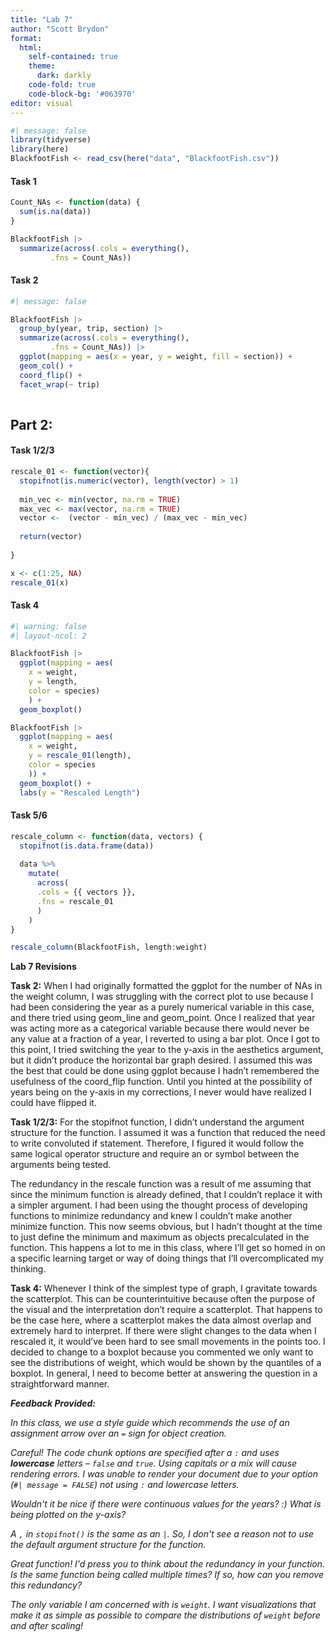 ```yaml
---
title: "Lab 7"
author: "Scott Brydon"
format: 
  html: 
    self-contained: true
    theme:
      dark: darkly
    code-fold: true
    code-block-bg: '#063970'
editor: visual
---
```


```r
#| message: false
library(tidyverse)
library(here)
BlackfootFish <- read_csv(here("data", "BlackfootFish.csv"))
```

#### Task 1

```r
Count_NAs <- function(data) {
  sum(is.na(data))
}

BlackfootFish |> 
  summarize(across(.cols = everything(),
         .fns = Count_NAs))
```

#### Task 2

```r
#| message: false

BlackfootFish |> 
  group_by(year, trip, section) |> 
  summarize(across(.cols = everything(),
         .fns = Count_NAs)) |> 
  ggplot(mapping = aes(x = year, y = weight, fill = section)) +
  geom_col() +
  coord_flip() +
  facet_wrap(~ trip)
  
```

## Part 2:

#### Task 1/2/3

```r
rescale_01 <- function(vector){
  stopifnot(is.numeric(vector), length(vector) > 1)
  
  min_vec <- min(vector, na.rm = TRUE)
  max_vec <- max(vector, na.rm = TRUE)
  vector <-  (vector - min_vec) / (max_vec - min_vec)
  
  return(vector)
  
}

x <- c(1:25, NA)
rescale_01(x)
```

#### Task 4

```r
#| warning: false
#| layout-ncol: 2

BlackfootFish |> 
  ggplot(mapping = aes(
    x = weight, 
    y = length,
    color = species)
    ) +
  geom_boxplot()

BlackfootFish |> 
  ggplot(mapping = aes(
    x = weight, 
    y = rescale_01(length),
    color = species
    )) +
  geom_boxplot() +
  labs(y = "Rescaled Length")
```

#### Task 5/6

```r
rescale_column <- function(data, vectors) {
  stopifnot(is.data.frame(data))
  
  data %>%
    mutate( 
      across(
      .cols = {{ vectors }}, 
      .fns = rescale_01
      )
    )
}

rescale_column(BlackfootFish, length:weight)
```

**Lab 7 Revisions**

**Task 2:** When I had originally formatted the ggplot for the number of NAs in the weight column, I was struggling with the correct plot to use because I had been considering the year as a purely numerical variable in this case, and there tried using geom_line and geom_point. Once I realized that year was acting more as a categorical variable because there would never be any value at a fraction of a year, I reverted to using a bar plot. Once I got to this point, I tried switching the year to the y-axis in the aesthetics argument, but it didn't produce the horizontal bar graph desired. I assumed this was the best that could be done using ggplot because I hadn't remembered the usefulness of the coord_flip function. Until you hinted at the possibility of years being on the y-axis in my corrections, I never would have realized I could have flipped it.

**Task 1/2/3:** For the stopifnot function, I didn't understand the argument structure for the function. I assumed it was a function that reduced the need to write convoluted if statement. Therefore, I figured it would follow the same logical operator structure and require an or symbol between the arguments being tested.

The redundancy in the rescale function was a result of me assuming that since the minimum function is already defined, that I couldn't replace it with a simpler argument. I had been using the thought process of developing functions to minimize redundancy and knew I couldn't make another minimize function. This now seems obvious, but I hadn't thought at the time to just define the minimum and maximum as objects precalculated in the function. This happens a lot to me in this class, where I'll get so homed in on a specific learning target or way of doing things that I'll overcomplicated my thinking.

**Task 4:** Whenever I think of the simplest type of graph, I gravitate towards the scatterplot. This can be counterintuitive because often the purpose of the visual and the interpretation don't require a scatterplot. That happens to be the case here, where a scatterplot makes the data almost overlap and extremely hard to interpret. If there were slight changes to the data when I rescaled it, it would've been hard to see small movements in the points too. I decided to change to a boxplot because you commented we only want to see the distributions of weight, which would be shown by the quantiles of a boxplot. In general, I need to become better at answering the question in a straightforward manner.

***Feedback Provided:***

*In this class, we use a style guide which recommends the use of an assignment arrow over an `=` sign for object creation.*

*Careful! The code chunk options are specified after a `:` and uses **lowercase** letters -- `false` and `true`. Using capitals or a mix will cause rendering errors. I was unable to render your document due to your option (`#| message = FALSE`) not using `:` and lowercase letters.*

*Wouldn\'t it be nice if there were continuous values for the years? :) What is being plotted on the y-axis?*

*A `,` in `stopifnot()` is the same as an `|`. So, I don\'t see a reason not to use the default argument structure for the function.*

*Great function! I\'d press you to think about the redundancy in your function. Is the same function being called multiple times? If so, how can you remove this redundancy?*

*The only variable I am concerned with is `weight`. I want visualizations that make it as simple as possible to compare the distributions of `weight` before and after scaling!*
